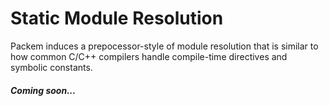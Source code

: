 

# Static Module Resolution

Packem induces a prepocessor-style of module resolution that is similar to how common C/C++ compilers handle compile-time directives and symbolic constants.

#### *Coming soon...*
